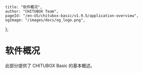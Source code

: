 	title: "软件概况",
	author: "CHITUBOX Team",
	pageId: "/en-US/chitubox-basic/v1.9.5/application-overview",
	ogImage: "/images/docs/og_logo.png",
};

# 软件概况

此部分提供了 CHITUBOX Basic 的基本概述。
